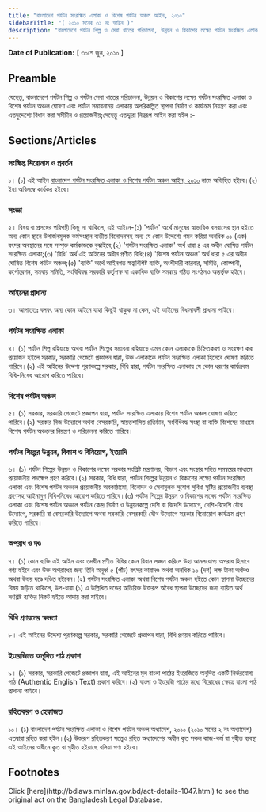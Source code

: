 ```yaml
---
title: "বাংলাদেশ পর্যটন সংরক্ষিত এলাকা ও বিশেষ পর্যটন অঞ্চল আইন, ২০১০"
sidebarTitle: "( ২০১০ সনের ৩১ নং আইন )"
description: "বাংলাদেশে পর্যটন শিল্প ও সেবা খাতের পরিচালনা, উন্নয়ন ও বিকাশের লক্ষ্যে পর্যটন সংরক্ষিত এলাকা ও বিশেষ পর্যটন অঞ্চল ঘোষণা এবং পর্যটন সম্ভাবনাময় এলাকায় অপরিকল্পিত স্থাপনা নির্মাণ ও কার্যক্রম নিয়ন্ত্রণকল্পে প্রণীত আইন ।"
---
```


**Date of Publication:** [ ৩০শে জুন, ২০১০ ]

## Preamble

যেহেতু, বাংলাদেশে পর্যটন শিল্প ও পর্যটন সেবা খাতের পরিচালনা, উন্নয়ন ও বিকাশের লক্ষ্যে পর্যটন সংরক্ষিত এলাকা ও বিশেষ পর্যটন অঞ্চল ঘোষণা এবং পর্যটন সম্ভাবনাময় এলাকায় অপরিকল্পিত স্থাপনা নির্মাণ ও কার্যক্রম নিয়ন্ত্রণ করা এবং এতদুদ্দেশ্যে বিধান করা সমীচীন ও প্রয়োজনীয়;সেহেতু এতদ্দ্বারা নিম্নরূপ আইন করা হইল :-

## Sections/Articles

### সংক্ষিপ্ত শিরোনাম ও প্রবর্তন

১। (১) এই আইন [বাংলাদেশ পর্যটন সংরক্ষিত এলাকা ও বিশেষ পর্যটন অঞ্চল আইন, ২০১০](/laws/volume-40/act-1047 "বাংলাদেশ পর্যটন সংরক্ষিত এলাকা ও বিশেষ পর্যটন অঞ্চল আইন, ২০১০") নামে অভিহিত হইবে।(২) ইহা অবিলম্বে কার্যকর হইবে।

### সংজ্ঞা

২। বিষয় বা প্রসঙ্গের পরিপন্থী কিছু না থাকিলে, এই আইনে-(১) 'পর্যটন' অর্থে মানুষের স্বাভাবিক বসবাসের স্থান হইতে অন্য কোন স্থানে উপার্জনমূলক কর্মসংস্থান ব্যতীত বিনোদনসহ অন্য যে কোন উদ্দেশ্যে গমন করিয়া অনধিক ০১ (এক) বৎসর অবস্থানের সঙ্গে সম্পৃক্ত কর্মকান্ডকে বুঝাইবে;(২) 'পর্যটন সংরক্ষিত এলাকা' অর্থ ধারা ৪ এর অধীন ঘোষিত পর্যটন সংরক্ষিত এলাকা;(৩) 'বিধি' অর্থ এই আইনের অধীন প্রণীত বিধি;(৪) 'বিশেষ পর্যটন অঞ্চল' অর্থ ধারা ৫ এর অধীন ঘোষিত বিশেষ পর্যটন অঞ্চল;(৫) 'ব্যক্তি' অর্থে আইনগত স্বত্বাবিশিষ্ট ব্যক্তি, অংশীদারী কারবার, সমিতি, কোম্পানী, কর্পোরেশন, সমবায় সমিতি, সংবিধিবদ্ধ সরকারি কর্তৃপক্ষ বা একাধিক ব্যক্তি সমন্বয়ে গঠিত সংগঠনও অন্তর্ভুক্ত হইবে।

### আইনের প্রাধান্য

৩। আপাততঃ বলবৎ অন্য কোন আইনে যাহা কিছুই থাকুক না কেন, এই আইনের বিধানাবলী প্রাধান্য পাইবে।

### পর্যটন সংরক্ষিত এলাকা

৪। (১) পর্যটন শিল্প রহিয়াছে অথবা পর্যটন শিল্পের সম্ভাবনা রহিয়াছে এমন কোন এলাকাকে চিহ্নিতকরণ ও সংরক্ষণ করা প্রয়োজন হইলে সরকার, সরকারি গেজেটে প্রজ্ঞাপন দ্বারা, উক্ত এলাকাকে পর্যটন সংরক্ষিত এলাকা হিসেবে ঘোষণা করিতে পারিবে।(২) এই আইনের উদ্দেশ্য পূরণকল্পে সরকার, বিধি দ্বারা, পর্যটন সংরক্ষিত এলাকায় যে কোন ধরণের কার্যক্রমে বিধি-নিষেধ আরোপ করিতে পারিবে।

### বিশেষ পর্যটন অঞ্চল

৫। (১) সরকার, সরকারি গেজেটে প্রজ্ঞাপন দ্বারা, পর্যটন সংরক্ষিত এলাকায় বিশেষ পর্যটন অঞ্চল ঘোষণা করিতে পারিবে।(২) সরকার নিজ উদ্যোগে অথবা বেসরকারি, স্বায়ত্তশাসিত প্রতিষ্ঠান, সংবিধিবদ্ধ সংস্থা বা ব্যক্তি বিশেষের মাধ্যমে বিশেষ পর্যটন অঞ্চলের নিয়ন্ত্রণ ও পরিচালনা করিতে পারিবে।

### পর্যটন শিল্পের উন্নয়ন, বিকাশ ও বিনিয়োগ, ইত্যাদি

৬। (১) পর্যটন শিল্পের উন্নয়ন ও বিকাশের লক্ষ্যে সরকার সংশ্লিষ্ট মন্ত্রণালয়, বিভাগ এবং সংস্থার সহিত সমন্বয়ের মাধ্যমে প্রয়োজনীয় পদক্ষেপ গ্রহণ করিবে।(২) সরকার, বিধি দ্বারা, পর্যটন শিল্পের উন্নয়ন ও বিকাশের লক্ষ্যে পর্যটন সংরক্ষিত এলাকা এবং বিশেষ পর্যটন অঞ্চলে প্রয়োজনীয় অবকাঠামো, বিনোদন ও সেবামূলক সুযোগ সুবিধা সৃষ্টির প্রয়োজনীয় ব্যবস্থা গ্রহণসহ আইনানুগ বিধি-নিষেধ আরোপ করিতে পারিবে।(৩) পর্যটন শিল্পের উন্নয়ন ও বিকাশের লক্ষ্যে পর্যটন সংরক্ষিত এলাকা এবং বিশেষ পর্যটন অঞ্চলে পর্যটন কেন্দ্র নির্মাণ ও উন্নয়নকল্পে দেশি বা বিদেশি উদ্যোগে, দেশি-বিদেশি যৌথ উদ্যোগে, সরকারি বা বেসরকারি উদ্যোগে অথবা সরকারি-বেসরকারি যৌথ উদ্যোগে সরকার বিনোয়োগ কার্যক্রম গ্রহণ করিতে পারিবে।

### অপরাধ ও দণ্ড

৭। (১) কোন ব্যক্তি এই আইন এবং তদধীন প্রণীত বিধির কোন বিধান লঙ্ঘন করিলে উহা আমলযোগ্য অপরাধ হিসাবে গণ্য হইবে এবং উক্ত অপরাধের জন্য তিনি অনূর্ধ্ব ৫ (পাঁচ) বৎসর কারাদণ্ড অথবা অনধিক ১০ (দশ) লক্ষ টাকা অর্থদণ্ড অথবা উভয় দণ্ডে দণ্ডিত হইবেন।(২) পর্যটন সংরক্ষিত এলাকা অথবা বিশেষ পর্যটন অঞ্চল হইতে কোন স্থাপনা উচ্ছেদের বিষয় জড়িত থাকিলে, উপ-ধারা (১) এ উল্লিখিত দন্ডের অতিরিক্ত উক্তরূপ অবৈধ স্থাপনা উচ্ছেদের জন্য ব্যয়িত অর্থ সংশ্লিষ্ট ব্যক্তির নিকট হইতে আদায় করা যাইবে।

### বিধি প্রণয়নের ক্ষমতা

৮। এই আইনের উদ্দেশ্য পূরণকল্পে সরকার, সরকারি গেজেটে প্রজ্ঞাপন দ্বারা, বিধি প্রণয়ন করিতে পারিবে।

### ইংরেজিতে অনূদিত পাঠ প্রকাশ

৯। (১) সরকার, সরকারি গেজেটে প্রজ্ঞাপন দ্বারা, এই আইনের মূল বাংলা পাঠের ইংরেজিতে অনূদিত একটি নির্ভরযোগ্য পাঠ (Authentic English Text) প্রকাশ করিবে।(২) বাংলা ও ইংরেজি পাঠের মধ্যে বিরোধের ক্ষেত্রে বাংলা পাঠ প্রাধান্য পাইবে।

### রহিতকরণ ও হেফাজত

১০। (১) বাংলাদেশ পর্যটন সংরক্ষিত এলাকা ও বিশেষ পর্যটন অঞ্চল অধ্যাদেশ, ২০১০ (২০১০ সনের ২ নং অধ্যাদেশ) এতদ্বারা রহিত করা হইল।(২) উক্তরূপ রহিতকরণ সত্ত্বেও রহিত অধ্যাদেশের অধীন কৃত সকল কাজ-কর্ম বা গৃহীত ব্যবস্থা এই আইনের অধীনে কৃত বা গৃহীত হইয়াছে বলিয়া গণ্য হইবে।

## Footnotes

<Note>
  Click [here](http://bdlaws.minlaw.gov.bd/act-details-1047.html) to see the original act on the Bangladesh Legal Database.
</Note>
